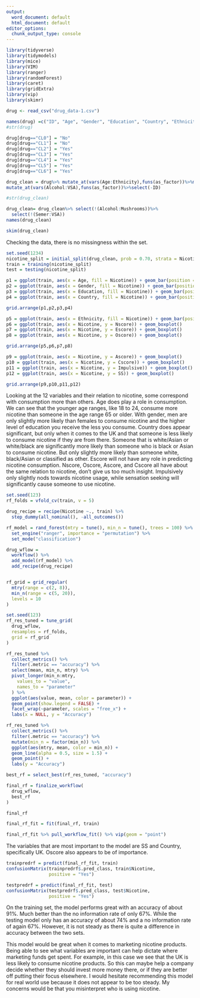 ```yaml
---
output:
  word_document: default
  html_document: default
editor_options:
  chunk_output_type: console
---
```


```r
library(tidyverse)
library(tidymodels)
library(mice)
library(VIM)
library(ranger)
library(randomForest)
library(caret)
library(gridExtra)
library(vip)
library(skimr)
```

```r
drug <- read_csv("drug_data-1.csv")
```


```r
names(drug) =c("ID", "Age", "Gender", "Education", "Country", "Ethnicity","Nscore", "Escore", "Oscore", "Ascore", "Cscore", "Impulsive","SS", "Alcohol", "Amphet", "Amyl", "Benzos", "Caff", "Cannabis","Choc", "Coke", "Crack", "Ecstasy", "Heroin", "Ketamine", "Legalh","LSD", "Meth", "Mushrooms", "Nicotine", "Semer", "VSA")
#str(drug)

drug[drug=="CL0"] = "No"
drug[drug=="CL1"] = "No"
drug[drug=="CL2"] = "Yes"
drug[drug=="CL3"] = "Yes"
drug[drug=="CL4"] = "Yes"
drug[drug=="CL5"] = "Yes"
drug[drug=="CL6"] = "Yes"

```

```r
drug_clean = drug%>% mutate_at(vars(Age:Ethnicity),funs(as_factor))%>%mutate(Age =factor(Age, labels =c("18_24", "25_34", "35_44","45_54", "55_64", "65_")))%>%mutate(Gender =factor(Gender, labels =c("Male", "Female")))%>%mutate(Education =factor(Education, labels =c("Under16", "At16", "At17", "At18", "SomeCollege","ProfessionalCert", "Bachelors", "Masters", "Doctorate")))%>%mutate(Country =factor(Country,labels =c("USA", "NewZealand", "Other", "Australia","Ireland","Canada","UK")))%>%mutate(Ethnicity =factor(Ethnicity,labels =c("Black", "Asian", "White", "White/Black", "Other","White/Asian", "Black/Asian")))%>%
mutate_at(vars(Alcohol:VSA),funs(as_factor))%>%select(-ID)

```

```r
#str(drug_clean)
```

```r
drug_clean= drug_clean%>% select(!(Alcohol:Mushrooms))%>%
  select(!(Semer:VSA))
names(drug_clean)
```

```r

skim(drug_clean)

```

Checking the data, there is no missingness within the set.

```r
set.seed(1234)
nicotine_split = initial_split(drug_clean, prob = 0.70, strata = Nicotine)
train = training(nicotine_split)
test = testing(nicotine_split)

```


```r

p1 = ggplot(train, aes(x = Age, fill = Nicotine)) + geom_bar(position = "fill")
p2 = ggplot(train, aes(x = Gender, fill = Nicotine)) + geom_bar(position = "fill")
p3 = ggplot(train, aes(x = Education, fill = Nicotine)) + geom_bar(position = "fill")
p4 = ggplot(train, aes(x = Country, fill = Nicotine)) + geom_bar(position = "fill")

grid.arrange(p1,p2,p3,p4)
```


```r
p5 = ggplot(train, aes(x = Ethnicity, fill = Nicotine)) + geom_bar(position = "fill")
p6 = ggplot(train, aes(x = Nicotine, y = Nscore)) + geom_boxplot()
p7 = ggplot(train, aes(x = Nicotine, y = Escore)) + geom_boxplot()
p8 = ggplot(train, aes(x = Nicotine, y = Oscore)) + geom_boxplot()

grid.arrange(p5,p6,p7,p8)
```

```r
p9 = ggplot(train, aes(x = Nicotine, y = Ascore)) + geom_boxplot()
p10 = ggplot(train, aes(x = Nicotine, y = Cscore)) + geom_boxplot()
p11 = ggplot(train, aes(x = Nicotine, y = Impulsive)) + geom_boxplot()
p12 = ggplot(train, aes(x = Nicotine, y = SS)) + geom_boxplot()

grid.arrange(p9,p10,p11,p12)
```

Looking at the 12 variables and their relation to nicotine, some correspond with consumption more than others. Age does play a role in consumption. We can see that the younger age ranges, like 18 to 24, consume more nicotine than someone in the age range 65 or older. With gender, men are only slightly more likely than females to consume nicotine and the higher level of education you receive the less you consume. Country does appear significant, but only when it comes to the UK and that someone is less likely to consume nicotine if they are from there. Someone that is white/Asian or white/black are significantly more likely than someone who is black or Asian to consume nicotine. But only slightly more likely than someone white, black/Asian or classified as other. Escore will not have any role in predicting nicotine consumption. Nscore, Oscore, Ascore, and Cscore all have about the same relation to nicotine, don't give us too much insight. Impulsively only slightly nods towards nicotine usage, while sensation seeking will significantly cause someone to use nicotine.


```r

set.seed(123)
rf_folds = vfold_cv(train, v = 5)
```

```r
drug_recipe = recipe(Nicotine ~., train) %>%
  step_dummy(all_nominal(), -all_outcomes())

rf_model = rand_forest(mtry = tune(), min_n = tune(), trees = 100) %>% 
  set_engine("ranger", importance = "permutation") %>% 
  set_mode("classification")

drug_wflow = 
  workflow() %>% 
  add_model(rf_model) %>% 
  add_recipe(drug_recipe)


rf_grid = grid_regular(
  mtry(range = c(2, 8)), 
  min_n(range = c(5, 20)), 
  levels = 10
)

set.seed(123)
rf_res_tuned = tune_grid(
  drug_wflow,
  resamples = rf_folds,
  grid = rf_grid 
)
```


```r
rf_res_tuned %>%
  collect_metrics() %>%
  filter(.metric == "accuracy") %>%
  select(mean, min_n, mtry) %>%
  pivot_longer(min_n:mtry,
    values_to = "value",
    names_to = "parameter"
  ) %>%
  ggplot(aes(value, mean, color = parameter)) +
  geom_point(show.legend = FALSE) +
  facet_wrap(~parameter, scales = "free_x") +
  labs(x = NULL, y = "Accuracy")
```


```r

rf_res_tuned %>%
  collect_metrics() %>%
  filter(.metric == "accuracy") %>%
  mutate(min_n = factor(min_n)) %>%
  ggplot(aes(mtry, mean, color = min_n)) +
  geom_line(alpha = 0.5, size = 1.5) +
  geom_point() +
  labs(y = "Accuracy")
```

```r
best_rf = select_best(rf_res_tuned, "accuracy")

final_rf = finalize_workflow(
  drug_wflow,
  best_rf
)

final_rf
```

```r
final_rf_fit = fit(final_rf, train)
```

```r
final_rf_fit %>% pull_workflow_fit() %>% vip(geom = "point")
```

The variables that are most important to the model are SS and Country, specifically UK. Oscore also appears to be of importance.

```r

trainpredrf = predict(final_rf_fit, train)
confusionMatrix(trainpredrf$.pred_class, train$Nicotine, 
                positive = "Yes")
```

```r

testpredrf = predict(final_rf_fit, test)
confusionMatrix(testpredrf$.pred_class, test$Nicotine, 
                positive = "Yes")

```

On the training set, the model performs great with an accuracy of about 91%. Much better than the no information rate of only 67%. While the testing model only has an accuracy of about 74% and a no information rate of again 67%. However, it is not steady as there is quite a difference in accuracy between the two sets.

This model would be great when it comes to marketing nicotine products. Being able to see what variables are important can help dictate where marketing funds get spent. For example, in this case we see that the UK is less likely to consume nicotine products. So this can maybe help a company decide whether they should invest more money there, or if they are better off putting their focus elsewhere. I would hesitate recommending this model for real world use because it does not appear to be too steady. My concerns would be that you misinterpret who is using nicotine.
